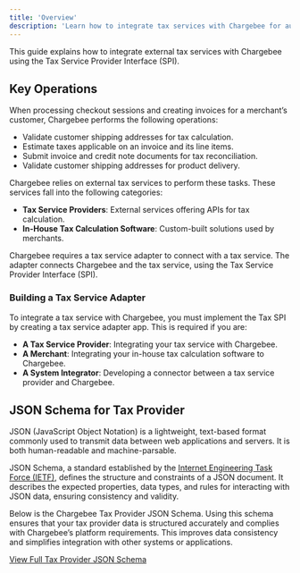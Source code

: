 ```yaml
---
title: 'Overview'
description: 'Learn how to integrate tax services with Chargebee for automated tax calculations'
---
```


<Note>
  This guide explains how to integrate external tax services with Chargebee using the Tax Service Provider Interface (SPI).
</Note>

## Key Operations

When processing checkout sessions and creating invoices for a merchant’s customer, Chargebee performs the following operations:

- Validate customer shipping addresses for tax calculation.
- Estimate taxes applicable on an invoice and its line items.
- Submit invoice and credit note documents for tax reconciliation.
- Validate customer shipping addresses for product delivery.

Chargebee relies on external tax services to perform these tasks. These services fall into the following categories:

- **Tax Service Providers**: External services offering APIs for tax calculation.
- **In-House Tax Calculation Software**: Custom-built solutions used by merchants.

Chargebee requires a tax service adapter to connect with a tax service. The adapter connects Chargebee and the tax service, using the Tax Service Provider Interface (SPI).

### Building a Tax Service Adapter
To integrate a tax service with Chargebee, you must implement the Tax SPI by creating a tax service adapter app. This is required if you are:

- **A Tax Service Provider**: Integrating your tax service with Chargebee.
- **A Merchant**: Integrating your in-house tax calculation software to Chargebee.
- **A System Integrator**: Developing a connector between a tax service provider and Chargebee.

## JSON Schema for Tax Provider


JSON (JavaScript Object Notation) is a lightweight, text-based format commonly used to transmit data between web applications and servers. It is both human-readable and machine-parsable.

JSON Schema, a standard established by the [Internet Engineering Task Force (IETF)](https://datatracker.ietf.org/doc/html/draft-zyp-json-schema-04#:~:text=JSON%20Schema%20is%20a%20JSON,interaction%20control%20of%20JSON%20data), defines the structure and constraints of a JSON document. It describes the expected properties, data types, and rules for interacting with JSON data, ensuring consistency and validity.

Below is the Chargebee Tax Provider JSON Schema. Using this schema ensures that your tax provider data is structured accurately and complies with Chargebee’s platform requirements. This improves data consistency and simplifies integration with other systems or applications.

[View Full Tax Provider JSON Schema](https://github.com/chargebee/cb-provider-spi/blob/main/spec/capabilities/tax-provider.schema.json)